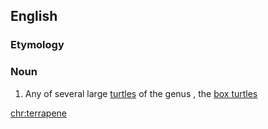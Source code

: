 {{also|Terrapene}}
==English==
{{rfi}}
{{wikipedia}}
{{wikispecies}}

===Etymology===
{{rfe|lang=en}}

===Noun===
{{en-noun}}

# Any of several large [[turtle]]s of the genus {{taxlink|Terrapene|genus|noshow=1}}, the [[box turtle]]s

[[chr:terrapene]]